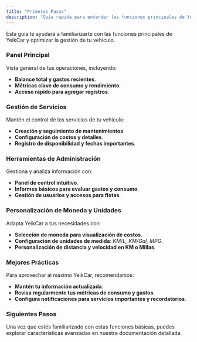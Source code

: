 ```yaml
---
title: "Primeros Pasos"
description: "Guía rápida para entender las funciones principales de YeikCar."
---
```




Esta guía te ayudará a familiarizarte con las funciones principales de YeikCar y optimizar la gestión de tu vehículo.

### <CustomIcon name="view-dashboard-outline">Panel Principal</CustomIcon>
Vista general de tus operaciones, incluyendo:

- **Balance total y gastos recientes**.
- **Métricas clave de consumo y rendimiento**.
- **Acceso rápido para agregar registros**.

### <CustomIcon name="wrench-outline">Gestión de Servicios</CustomIcon>
Mantén el control de los servicios de tu vehículo:

- **Creación y seguimiento de mantenimientos**.
- **Configuración de costos y detalles**.
- **Registro de disponibilidad y fechas importantes**.

### <CustomIcon name="cog-outline">Herramientas de Administración</CustomIcon>
Gestiona y analiza información con:

- **Panel de control intuitivo**.
- **Informes básicos para evaluar gastos y consumo**.
- **Gestión de usuarios y accesos para flotas**.

### <CustomIcon name="map-marker-distance">Personalización de Moneda y Unidades</CustomIcon>
Adapta YeikCar a tus necesidades con:

- **Selección de moneda para visualización de costos**.
- **Configuración de unidades de medida**: _KM/L, KM/Gal, MPG_.
- **Personalización de distancia y velocidad en KM o Millas**.

### <CustomIcon name="star-circle-outline">Mejores Prácticas</CustomIcon>
Para aprovechar al máximo YeikCar, recomendamos:

- **Mantén tu información actualizada**.
- **Revisa regularmente tus métricas de consumo y gastos**.
- **Configura notificaciones para servicios importantes y recordatorios**.

### <CustomIcon name="rocket-launch-outline">Siguientes Pasos</CustomIcon>
Una vez que estés familiarizado con estas funciones básicas, puedes explorar características avanzadas en nuestra documentación detallada.
